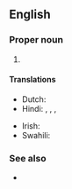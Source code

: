==English==

===Proper noun===
{{en-proper noun|head=[[united|United]] [[republic|Republic]] of [[Tanzania]]}}

# {{senseid|en|Q924}}{{n-g|The official name of [[Tanzania]].}}

====Translations====
{{trans-top|id=Q924|official name of Tanzania}}
* Dutch: {{t|nl|Verenigde Republiek Tanzania|f}}
* Hindi: {{t|hi|संयुक्त गणराज्य तंजानिया|m}}, {{t|hi|संयुक्त गणतंत्र तंजानिया |m}}, {{t|hi|संयुक्त गणराज्य तंज़ानिया|m}}, {{t|hi|संयुक्त गणतंत्र तंज़ानिया|m}}
{{trans-mid}}
* Irish: {{t|ga|Poblacht Aontaithe na Tansáine|f}}
* Swahili: {{t|sw|Jamhuri ya Muungano wa Tanzania}}
{{trans-bottom}}

===See also===
* {{pedia}}

{{topics|en|Countries in Africa|Tanzania}}
